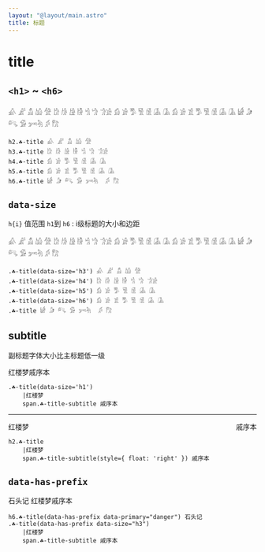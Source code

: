 ```yaml
---
layout: "@layout/main.astro"
title: 标题
---
```




# title

## `<h1>` ~ `<h6>`

<T class="☘-title" tag='h2'>𓀉 𓀊 𓀋 𓀌 𓀍</T>
<T class="☘-title" tag='h3'>𓀘 𓀙 𓀚 𓀛 𓀜 𓀝 𓀞𓀀</T>
<T class="☘-title" tag='h4'>𓀁 𓀂 𓀄 𓀅 𓀆 𓀇 𓀈</T>
<T class="☘-title" tag='h5'>𓀁 𓀂 𓀃 𓀄 𓀅 𓀆 𓀇 𓀈</T>
<T class="☘-title" tag='h6'>𓀎 𓀏 𓀐 𓀑 𓀒𓀓  𓀖 𓀗</T>

```pug
h2.☘-title 𓀉 𓀊 𓀋 𓀌 𓀍
h3.☘-title 𓀘 𓀙 𓀚 𓀛 𓀜 𓀝 𓀞𓀀
h4.☘-title 𓀁 𓀂 𓀄 𓀅 𓀆 𓀇 𓀈
h5.☘-title 𓀁 𓀂 𓀃 𓀄 𓀅 𓀆 𓀇 𓀈
h6.☘-title 𓀎 𓀏 𓀐 𓀑 𓀒𓀓  𓀖 𓀗
```

## `data-size`

`h{i}` 值范围 `h1`到 `h6` : i级标题的大小和边距

<T class="☘-title" data-size='h3'>𓀉 𓀊 𓀋 𓀌 𓀍</T>
<T class="☘-title" data-size='h4'>𓀘 𓀙 𓀚 𓀛 𓀜 𓀝 𓀞𓀀</T>
<T class="☘-title" data-size='h5'>𓀁 𓀂 𓀄 𓀅 𓀆 𓀇 𓀈</T>
<T class="☘-title" data-size='h6'>𓀁 𓀂 𓀃 𓀄 𓀅 𓀆 𓀇 𓀈</T>
<T>𓀎 𓀏 𓀐 𓀑 𓀒𓀓  𓀖 𓀗</T>

```pug
.☘-title(data-size='h3') 𓀉 𓀊 𓀋 𓀌 𓀍
.☘-title(data-size='h4') 𓀘 𓀙 𓀚 𓀛 𓀜 𓀝 𓀞𓀀
.☘-title(data-size='h5') 𓀁 𓀂 𓀄 𓀅 𓀆 𓀇 𓀈
.☘-title(data-size='h6') 𓀁 𓀂 𓀃 𓀄 𓀅 𓀆 𓀇 𓀈
.☘-title 𓀎 𓀏 𓀐 𓀑 𓀒𓀓  𓀖 𓀗
```

## subtitle

副标题字体大小比主标题低一级

<T class="☘-title" data-size='h1'>红楼梦<T tag="span" class="☘-title-subtitle">戚序本</T></T>

```pug
.☘-title(data-size='h1')
    |红楼梦
    span.☘-title-subtitle 戚序本
```

***

<T class="☘-title" tag='h2'>红楼梦<T tag="span" class="☘-title-subtitle" style="float:right">戚序本</T></T>

```pug
h2.☘-title
    |红楼梦
    span.☘-title-subtitle(style={ float: 'right' }) 戚序本
```

## `data-has-prefix`

<T class="☘-title" tag='h6' data-has-prefix data-primary="danger">石头记</T>
<T class="☘-title" data-size='h3' sub='戚序本' data-has-prefix>红楼梦<T tag="span" class="☘-title-subtitle">戚序本</T></T>

```pug
h6.☘-title(data-has-prefix data-primary="danger") 石头记
.☘-title(data-has-prefix data-size="h3")
    |红楼梦
    span.☘-title-subtitle 戚序本
```